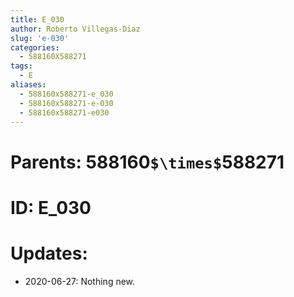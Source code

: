 ```yaml
---
title: E_030
author: Roberto Villegas-Diaz
slug: 'e-030'
categories:
  - 588160X588271
tags:
  - E
aliases:
  - 588160x588271-e_030
  - 588160x588271-e-030
  - 588160x588271-e030
---
```


# **Parents**: 588160`$\times$`588271
# **ID**: E_030
# **Updates**: 
 - 2020-06-27: Nothing new.
